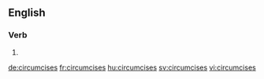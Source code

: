 
==English==

===Verb===
{{head|en|verb form}}

# {{en-third-person singular of|circumcise}}

[[de:circumcises]]
[[fr:circumcises]]
[[hu:circumcises]]
[[sv:circumcises]]
[[vi:circumcises]]